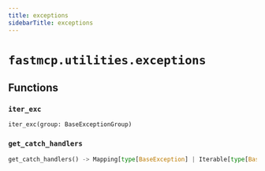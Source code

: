 ```yaml
---
title: exceptions
sidebarTitle: exceptions
---
```


# `fastmcp.utilities.exceptions`

## Functions

### `iter_exc` <sup><a href="https://github.com/sasigit7/fastmcp/blob/main/src/fastmcp/utilities/exceptions.py#L12" target="_blank"><Icon icon="github" style="width: 14px; height: 14px;" /></a></sup>

```python
iter_exc(group: BaseExceptionGroup)
```

### `get_catch_handlers` <sup><a href="https://github.com/sasigit7/fastmcp/blob/main/src/fastmcp/utilities/exceptions.py#L42" target="_blank"><Icon icon="github" style="width: 14px; height: 14px;" /></a></sup>

```python
get_catch_handlers() -> Mapping[type[BaseException] | Iterable[type[BaseException]], Callable[[BaseExceptionGroup[Any]], Any]]
```

